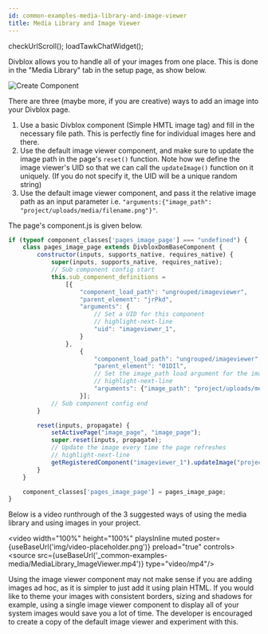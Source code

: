 ```yaml
---
id: common-examples-media-library-and-image-viewer
title: Media Library and Image Viewer
---
```


checkUrlScroll();
loadTawkChatWidget();

Divblox allows you to handle all of your images from one place. This is done in the "Media Library" tab in the setup page, as show below.

<div className="text--center">
    <img alt="Create Component" src={useBaseUrl('_common-examples-media/media-library.png')} />
</div>

There are three (maybe more, if you are creative) ways to add an image into your Divblox page.

1. Use a basic Divblox component (Simple HMTL image tag) and fill in the necessary file path. This is perfectly fine for individual images here and there.
2. Use the default image viewer component, and make sure to update the image path in the page's `reset()` function. Note how we define the image viewer's UID
so that we can call the `updateImage()` function on it uniquely. (If you do not specify it, the UID will be a unique random string)
3. Use the default image viewer component, and pass it the relative image path as an input parameter i.e. `"arguments:{"image_path": "project/uploads/media/filename.png"}"`.

The page's component.js is given below.

```js
if (typeof component_classes['pages_image_page'] === "undefined") {
    class pages_image_page extends DivbloxDomBaseComponent {
        constructor(inputs, supports_native, requires_native) {
            super(inputs, supports_native, requires_native);
            // Sub component config start
            this.sub_component_definitions =
                [{
                    "component_load_path": "ungrouped/imageviewer",
                    "parent_element": "jrPkd",
                    "arguments": {
                        // Set a UID for this component
                        // highlight-next-line
                        "uid": "imageviewer_1",
                    }
                },
                    {
                        "component_load_path": "ungrouped/imageviewer",
                        "parent_element": "01DIl",
                        // Set the image_path load argument for the image viewer
                        // highlight-next-line
                        "arguments": {"image_path": "project/uploads/media/fbd1be7af8321d83f139005dae538b23.jpg"}
                    }];
            // Sub component config end
        }

        reset(inputs, propagate) {
            setActivePage("image_page", "image_page");
            super.reset(inputs, propagate);
            // Update the image every time the page refreshes
            // highlight-next-line
            getRegisteredComponent("imageviewer_1").updateImage("project/uploads/media/3a3f3a509b33b16bdb5c9bf362c63f8a.jpg");
        }
    }

    component_classes['pages_image_page'] = pages_image_page;
}
```

Below is a video runthrough of the 3 suggested ways of using the media library and using images in your project.

<video width="100%" height="100%" playsInline  muted poster={useBaseUrl('img/video-placeholder.png')}   preload="true" controls>
    <source src={useBaseUrl('_common-examples-media/MediaLibrary_ImageViewer.mp4')} type="video/mp4"/>
</video>

Using the image viewer component may not make sense if you are adding images ad hoc, as it is simpler to just add it using plain HTML.
If you would like to theme your images with consistent borders, sizing and shadows for example, using a single image viewer component to
display all of your system images would save you a lot of time. The developer is encouraged to create a copy of the default image viewer and experiment with this.